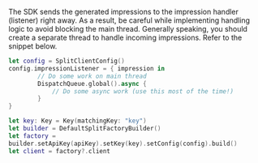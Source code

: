 The SDK sends the generated impressions to the impression handler (listener) right away. As a result, be careful while implementing handling logic to avoid blocking the main thread. Generally speaking, you should create a separate thread to handle incoming impressions. Refer to the snippet below.

```swift title="Swift"
let config = SplitClientConfig()
config.impressionListener = { impression in
        // Do some work on main thread
        DispatchQueue.global().async {
            // Do some async work (use this most of the time!)
        }
}  

let key: Key = Key(matchingKey: "key")
let builder = DefaultSplitFactoryBuilder()
let factory =
builder.setApiKey(apiKey).setKey(key).setConfig(config).build()
let client = factory?.client
```